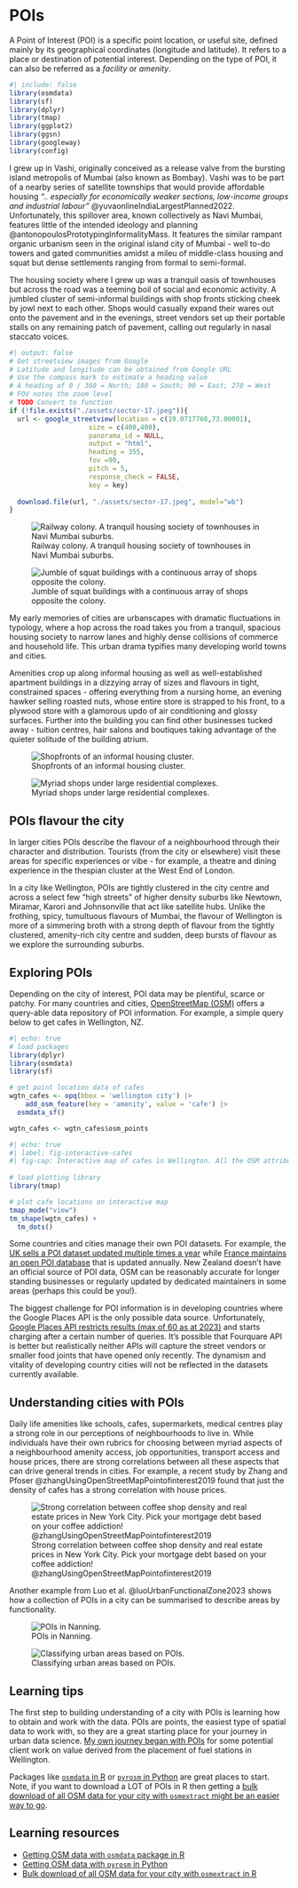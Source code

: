 # POIs

::: {.callout-note}
A Point of Interest (POI) is a specific point location, or useful site, defined mainly by its geographical coordinates (longitude and latitude). It refers to a place or destination of potential interest. Depending on the type of POI, it can also be referred as a _facility_ or _amenity_. 
:::

```r
#| include: false
library(osmdata)
library(sf)
library(dplyr)
library(tmap)
library(ggplot2)
library(ggsn)
library(googleway)
library(config)
```

I grew up in Vashi, originally conceived as a release valve from the bursting island metropolis of Mumbai (also known as Bombay). Vashi was to be part of a nearby series of satellite townships that would provide affordable housing _".. especially for economically weaker sections, low-income groups and industrial labour"_ @yuvaonlineIndiaLargestPlanned2022. Unfortunately, this spillover area, known collectively as Navi Mumbai, features little of the intended ideology and planning @antonopoulosPrototypingInformalityMass. It features the similar rampant organic urbanism seen in the original island city of Mumbai - well to-do towers and gated communities amidst a mileu of middle-class housing and squat but dense settlements ranging from formal to semi-formal.   

<!-- Connection of well-todo and poor with the above paragraph -->
The housing society where I grew up was a tranquil oasis of townhouses but across the road was a teeming boil of social and economic activity. A jumbled cluster of semi-informal buildings with shop fronts sticking cheek by jowl next to each other. Shops would casually expand their wares out onto the pavement and in the evenings, street vendors set up their portable stalls on any remaining patch of pavement, calling out regularly in nasal staccato voices. 

```r
#| output: false
# Get streetview images from Google
# Latitude and longitude can be obtained from Google URL
# Use the compass mark to estimate a heading value
# A heading of 0 / 360 = North; 180 = South; 90 = East; 270 = West
# FOV notes the zoom level
# TODO Convert to function
if (!file.exists("./assets/sector-17.jpeg")){
  url <- google_streetview(location = c(19.0717768,73.00001),
                    size = c(400,400),
                    panorama_id = NULL,
                    output = "html",
                    heading = 355,
                    fov =90,
                    pitch = 5,
                    response_check = FALSE,
                    key = key)
  
  download.file(url, "./assets/sector-17.jpeg", model="wb")  
}
```
::: {layout-ncol=2}

![Railway colony. A tranquil housing society of townhouses in Navi Mumbai suburbs.](./assets/railway-colony.jpeg)

![Jumble of squat buildings with a continuous array of shops opposite the colony.](./assets/railway-colony-opp-2.jpeg)

:::

My early memories of cities are urbanscapes with dramatic fluctuations in typology, where a hop across the road takes you from a tranquil, spacious housing society to narrow lanes and highly dense collisions of commerce and household life. This urban drama typifies many developing world towns and cities. 

Amenities crop up along informal housing as well as well-established apartment buildings in a dizzying array of sizes and flavours in tight, constrained spaces - offering everything from a nursing home, an evening hawker selling roasted nuts, whose entire store is strapped to his front, to a plywood store with a glamorous updo of air conditioning and glossy surfaces. Further into the building you can find other businesses tucked away - tuition centres, hair salons and boutiques taking advantage of the quieter solitude of the building atrium. 

::: {layout-ncol=2}

![Shopfronts of an informal housing cluster.](./assets/railway-colony-opp.jpeg)

![Myriad shops under large residential complexes.](./assets/sector-17.jpeg)
:::

## POIs flavour the city
In larger cities POIs describe the flavour of a neighbourhood through their character and distribution. Tourists (from the city or elsewhere) visit these areas for specific experiences or vibe - for example, a theatre and dining experience in the thespian cluster at the West End of London. 

In a city like Wellington, POIs are tightly clustered in the city centre and across a select few "high streets" of higher density suburbs like Newtown, Miramar, Karori and Johnsonville that act like satellite hubs. Unlike the frothing, spicy, tumultuous flavours of Mumbai, the flavour of Wellington is more of a simmering broth with a strong depth of flavour from the tightly clustered, amenity-rich city centre and sudden, deep bursts of flavour as we explore the surrounding suburbs. 

## Exploring POIs
Depending on the city of interest, POI data may be plentiful, scarce or patchy. For many countries and cities, [OpenStreetMap (OSM)](https://www.openstreetmap.org/#map=20/-41.28925/174.76265&layers=H) offers a query-able data repository of POI information. For example, a simple query below to get cafes in Wellington, NZ. 

```r
#| echo: true
# load packages
library(dplyr)
library(osmdata)
library(sf)

# get point location data of cafes
wgtn_cafes <- opq(bbox = 'wellington city') |> 
    add_osm_feature(key = 'amenity', value = 'cafe') |> 
  osmdata_sf()

wgtn_cafes <- wgtn_cafes$osm_points
```

```r
#| echo: true
#| label: fig-interactive-cafes
#| fig-cap: Interactive map of cafes in Wellington. All the OSM attributes associated with cafes can be accessed by hovering and clicking on a given cafe location. Note, almost all of attributes are generally not filled in. 
 
# load plotting library
library(tmap)

# plot cafe locations on interactive map
tmap_mode("view")
tm_shape(wgtn_cafes) + 
  tm_dots()
```


Some countries and cities manage their own POI datasets. For example, the [UK sells a POI dataset updated multiple times a year](https://www.data.gov.uk/dataset/215b3b26-9332-4091-9fa9-26aa66d30b87/points-of-interest) while [France maintains an open POI database](https://www.data.gouv.fr/fr/datasets/base-sirene-des-entreprises-et-de-leurs-etablissements-siren-siret/) that is updated annually. New Zealand doesn't have an official source of POI data, OSM can be reasonably accurate for longer standing businesses or regularly updated by dedicated maintainers in some areas (perhaps this could be you!). 

The biggest challenge for POI information is in developing countries where the Google Places API is the only possible data source. Unfortunately, [Google Places API restricts results (max of 60 as at 2023)](https://github.com/eduardotaveiga/Google-Maps-Nearby-Places) and starts charging after a certain number of queries. It's possible that Fourquare API is better but realistically neither APIs will capture the street vendors or smaller food joints that have opened only recently. The dynamism and vitality of developing country cities will not be reflected in the datasets currently available. 


## Understanding cities with POIs
Daily life amenities like schools, cafes, supermarkets, medical centres play a strong role in our perceptions of neighbourhoods to live in. While individuals have their own rubrics for choosing between myriad aspects of a neighbourhood amenity access, job opportunities, transport access and house prices, there are strong correlations between all these aspects that can drive general trends in cities. For example, a recent study by Zhang and Pfoser @zhangUsingOpenStreetMapPointofinterest2019 found that just the density of cafes has a strong correlation with house prices. 

![Strong correlation between coffee shop density and real estate prices in New York City. Pick your mortgage debt based on your coffee addiction! @zhangUsingOpenStreetMapPointofinterest2019](./assets/pois-coffee-shops-real-estate-prices.png)

Another example from Luo et al. @luoUrbanFunctionalZone2023 shows how a collection of POIs in a city can be summarised to describe areas by functionality. 

::: {layout-ncol=2}

![POIs in Nanning.](./assets/pois-nanning.png)

![Classifying urban areas based on POIs.](./assets/area-classification-nanning.png)

:::


## Learning tips
The first step to building understanding of a city with POIs is learning how to obtain and work with the data. POIs are points, the easiest type of spatial data to work with, so they are a great starting place for your journey in urban data science. [My own journey began with POIs](https://shriv-portfolio.netlify.app/post/fuel-station-1/) for some potential client work on value derived from the placement of fuel stations in Wellington. 

Packages like [`osmdata` in R](https://cran.r-project.org/web/packages/osmdata/vignettes/osmdata.html) or [`pyrosm` in Python](https://pyrosm.readthedocs.io/en/latest/basics.html#read-points-of-interest) are great places to start. Note, if you want to download a LOT of POIs in R then getting a [bulk download of all OSM data for your city with `osmextract` might be an easier way to go](https://cran.r-project.org/web/packages/osmextract/vignettes/osmextract.html). 


## Learning resources
- [Getting OSM data with `osmdata` package in R](https://cran.r-project.org/web/packages/osmdata/vignettes/osmdata.html)
- [Getting OSM data with `pyrosm` in Python](https://pyrosm.readthedocs.io/en/latest/basics.html#read-points-of-interest)
-  [Bulk download of all OSM data for your city with `osmextract` in R](https://cran.r-project.org/web/packages/osmextract/vignettes/osmextract.html)